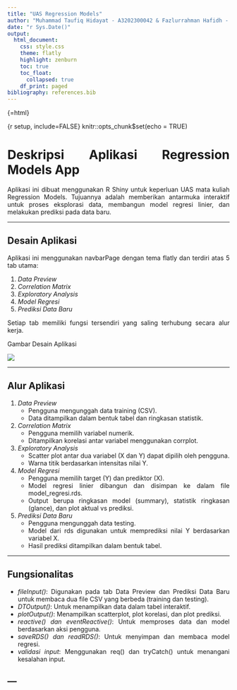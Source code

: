 ```yaml
---
title: "UAS Regression Models"
author: "Muhammad Taufiq Hidayat - A3202300042 & Fazlurrahman Hafidh - A3202300040"
date: "r Sys.Date()"
output:
  html_document:
    css: style.css
    theme: flatly
    highlight: zenburn
    toc: true
    toc_float:
      collapsed: true
    df_print: paged
bibliography: references.bib
---
```


{=html}
<style>
body {
  text-align: justify;
}
</style>


{r setup, include=FALSE}
knitr::opts_chunk$set(echo = TRUE)


# Deskripsi Aplikasi Regression Models App

Aplikasi ini dibuat menggunakan R Shiny untuk keperluan UAS mata kuliah Regression Models. Tujuannya adalah memberikan antarmuka interaktif untuk proses eksplorasi data, membangun model regresi linier, dan melakukan prediksi pada data baru.

---

## Desain Aplikasi

Aplikasi ini menggunakan navbarPage dengan tema flatly dan terdiri atas 5 tab utama:

1. *Data Preview*
2. *Correlation Matrix*
3. *Exploratory Analysis*
4. *Model Regresi*
5. *Prediksi Data Baru*

Setiap tab memiliki fungsi tersendiri yang saling terhubung secara alur kerja.

Gambar Desain Aplikasi

![ ](apatuh.png)

---

## Alur Aplikasi

1. *Data Preview*
   - Pengguna mengunggah data training (CSV).
   - Data ditampilkan dalam bentuk tabel dan ringkasan statistik.

2. *Correlation Matrix*
   - Pengguna memilih variabel numerik.
   - Ditampilkan korelasi antar variabel menggunakan corrplot.

3. *Exploratory Analysis*
   - Scatter plot antar dua variabel (X dan Y) dapat dipilih oleh pengguna.
   - Warna titik berdasarkan intensitas nilai Y.

4. *Model Regresi*
   - Pengguna memilih target (Y) dan prediktor (X).
   - Model regresi linier dibangun dan disimpan ke dalam file model_regresi.rds.
   - Output berupa ringkasan model (summary), statistik ringkasan (glance), dan plot aktual vs prediksi.

5. *Prediksi Data Baru*
   - Pengguna mengunggah data testing.
   - Model dari rds digunakan untuk memprediksi nilai Y berdasarkan variabel X.
   - Hasil prediksi ditampilkan dalam bentuk tabel.

---

## Fungsionalitas

- *fileInput()*: Digunakan pada tab Data Preview dan Prediksi Data Baru untuk membaca dua file CSV yang berbeda (training dan testing).
- *DTOutput()*: Untuk menampilkan data dalam tabel interaktif.
- *plotOutput()*: Menampilkan scatterplot, plot korelasi, dan plot prediksi.
- *reactive() dan eventReactive()*: Untuk memproses data dan model berdasarkan aksi pengguna.
- *saveRDS() dan readRDS()*: Untuk menyimpan dan membaca model regresi.
- *validasi input*: Menggunakan req() dan tryCatch() untuk menangani kesalahan input.

---
---
